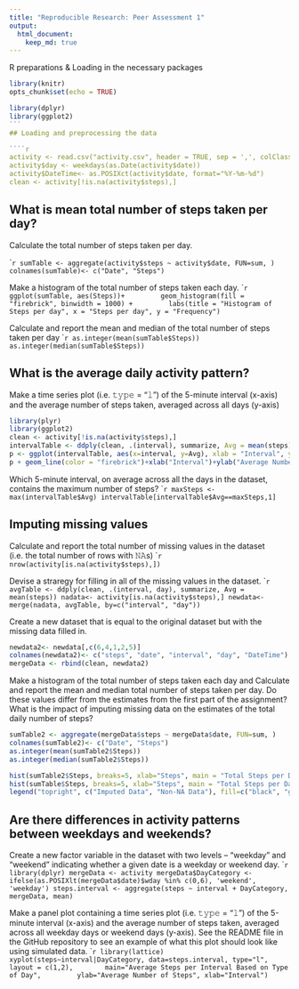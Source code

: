 ```yaml
---
title: "Reproducible Research: Peer Assessment 1"
output: 
  html_document:
    keep_md: true
---
```




R preparations & Loading in the necessary packages
````r
library(knitr)
opts_chunk$set(echo = TRUE)

library(dplyr)
library(ggplot2)
```
## Loading and preprocessing the data

````r
activity <- read.csv("activity.csv", header = TRUE, sep = ',', colClasses = c("numeric", "character", "integer"))
activity$day <- weekdays(as.Date(activity$date))
activity$DateTime<- as.POSIXct(activity$date, format="%Y-%m-%d")
clean <- activity[!is.na(activity$steps),]
````

## What is mean total number of steps taken per day?

Calculate the total number of steps taken per day.

````r
sumTable <- aggregate(activity$steps ~ activity$date, FUN=sum, )
colnames(sumTable)<- c("Date", "Steps")
```

Make a histogram of the total number of steps taken each day.
````r
ggplot(sumTable, aes(Steps))+
        geom_histogram(fill = "firebrick", binwidth = 1000) +
        labs(title = "Histogram of Steps per day", x = "Steps per day", y = "Frequency")
```

Calculate and report the mean and median of the total number of steps taken per day
````r
as.integer(mean(sumTable$Steps))
as.integer(median(sumTable$Steps))
```



## What is the average daily activity pattern?

Make a time series plot (i.e. 𝚝𝚢𝚙𝚎 = "𝚕") of the 5-minute interval (x-axis) and the average number of steps taken, averaged across all days (y-axis)
```r
library(plyr)
library(ggplot2)
clean <- activity[!is.na(activity$steps),]
intervalTable <- ddply(clean, .(interval), summarize, Avg = mean(steps))
p <- ggplot(intervalTable, aes(x=interval, y=Avg), xlab = "Interval", ylab="Average Number of Steps")
p + geom_line(color = "firebrick")+xlab("Interval")+ylab("Average Number of Steps")+ggtitle("Average Number of Steps per Interval")
```

Which 5-minute interval, on average across all the days in the dataset, contains the maximum number of steps?
````r
maxSteps <- max(intervalTable$Avg)
intervalTable[intervalTable$Avg==maxSteps,1]
```


## Imputing missing values

Calculate and report the total number of missing values in the dataset (i.e. the total number of rows with 𝙽𝙰s)
````r
nrow(activity[is.na(activity$steps),])
```

Devise a straregy for filling in all of the missing values in the dataset.
````r
avgTable <- ddply(clean, .(interval, day), summarize, Avg = mean(steps))
nadata<- activity[is.na(activity$steps),]
newdata<-merge(nadata, avgTable, by=c("interval", "day"))
```

Create a new dataset that is equal to the original dataset but with the missing data filled in.
```r
newdata2<- newdata[,c(6,4,1,2,5)]
colnames(newdata2)<- c("steps", "date", "interval", "day", "DateTime")
mergeData <- rbind(clean, newdata2)
```

Make a histogram of the total number of steps taken each day and Calculate and report the mean and median total number of steps taken per day. Do these values differ from the estimates from the first part of the assignment? What is the impact of imputing missing data on the estimates of the total daily number of steps?
```r
sumTable2 <- aggregate(mergeData$steps ~ mergeData$date, FUN=sum, )
colnames(sumTable2)<- c("Date", "Steps")
as.integer(mean(sumTable2$Steps))
as.integer(median(sumTable2$Steps))

hist(sumTable2$Steps, breaks=5, xlab="Steps", main = "Total Steps per Day with NAs Fixed", col="Black")
hist(sumTable$Steps, breaks=5, xlab="Steps", main = "Total Steps per Day with NAs Fixed", col="Grey", add=T)
legend("topright", c("Imputed Data", "Non-NA Data"), fill=c("black", "grey"), cex = 0.75 )
```



## Are there differences in activity patterns between weekdays and weekends?

Create a new factor variable in the dataset with two levels – “weekday” and “weekend” indicating whether a given date is a weekday or weekend day.
````r
library(dplyr)
mergeData <- activity
mergeData$DayCategory <- ifelse(as.POSIXlt(mergeData$date)$wday %in% c(0,6), 'weekend', 'weekday')
steps.interval <- aggregate(steps ~ interval + DayCategory, mergeData, mean)
```

Make a panel plot containing a time series plot (i.e. 𝚝𝚢𝚙𝚎 = "𝚕") of the 5-minute interval (x-axis) and the average number of steps taken, averaged across all weekday days or weekend days (y-axis). See the README file in the GitHub repository to see an example of what this plot should look like using simulated data.
````r
library(lattice)
xyplot(steps~interval|DayCategory, data=steps.interval, type="l",  layout = c(1,2),
       main="Average Steps per Interval Based on Type of Day", 
       ylab="Average Number of Steps", xlab="Interval")
```


